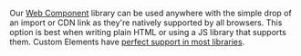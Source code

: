 Our [Web Component](https://developer.mozilla.org/en-US/docs/Web/API/Web_components) library can
be used anywhere with the simple drop of an import or CDN link as they're natively supported by
all browsers. This option is best when writing plain HTML or using a JS library that supports
them. Custom Elements have [perfect support in most libraries](https://custom-elements-everywhere.com).
